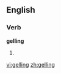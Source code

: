 
==English==

===Verb===
'''gelling'''

# {{present participle of|[[gel]]}}

[[vi:gelling]]
[[zh:gelling]]